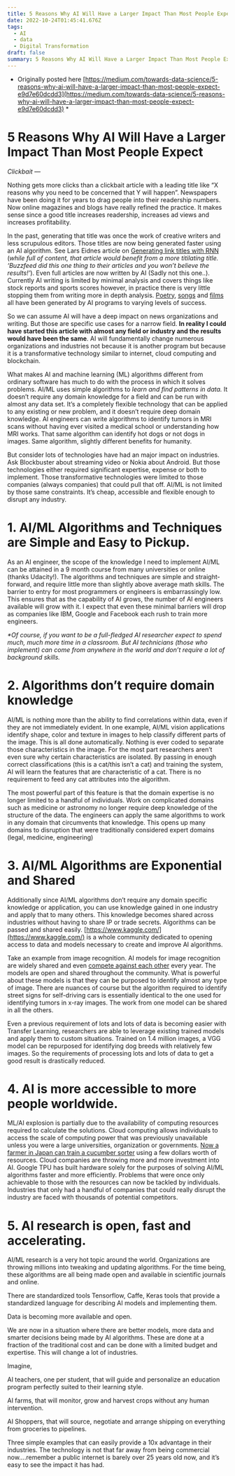```yaml
---
title: 5 Reasons Why AI Will Have a Larger Impact Than Most People Expect
date: 2022-10-24T01:45:41.676Z
tags:
  - AI
  - data
  - Digital Transformation
draft: false
summary: 5 Reasons Why AI Will Have a Larger Impact Than Most People Expect
---
```


* Originally posted here [https://medium.com/towards-data-science/5-reasons-why-ai-will-have-a-larger-impact-than-most-people-expect-e9d7e60dcdd3](https://medium.com/towards-data-science/5-reasons-why-ai-will-have-a-larger-impact-than-most-people-expect-e9d7e60dcdd3) *


5 Reasons Why AI Will Have a Larger Impact Than Most People Expect
==================================================================

_Clickbait —_

Nothing gets more clicks than a clickbait article with a leading title like “X reasons why you need to be concerned that Y will happen”. Newspapers have been doing it for years to drag people into their readership numbers. Now online magazines and blogs have really refined the practice. It makes sense since a good title increases readership, increases ad views and increases profitability.

In the past, generating that title was once the work of creative writers and less scrupulous editors. Those titles are now being generated faster using an AI algorithm. See Lars Eidnes article on [Generating link titles with RNN](https://larseidnes.com/2015/10/13/auto-generating-clickbait-with-recurrent-neural-networks/) (_while full of content, that article would benefit from a more titilating title. ‘Buzzfeed did this one thing to their articles and you won’t believe the results!’_). Even full articles are now written by AI (Sadly not this one..). Currently AI writing is limited by minimal analysis and covers things like stock reports and sports scores however, in practice there is very little stopping them from writing more in depth analysis. [Poetry](https://motherboard.vice.com/en_us/article/vvbxxd/the-poem-that-passed-the-turing-test), [songs](https://www.theverge.com/2016/9/26/13055938/ai-pop-song-daddys-car-sony) and [films](https://www.theverge.com/2016/9/26/13055938/ai-pop-song-daddys-car-sony) all have been generated by AI programs to varying levels of success.

So we can assume AI will have a deep impact on news organizations and writing. But those are specific use cases for a narrow field. **In reality I could have started this article with almost any field or industry and the results would have been the same**. AI will fundamentally change numerous organizations and industries not because it is another program but because it is a transformative technology similar to internet, cloud computing and blockchain.

What makes AI and machine learning (ML) algorithms different from ordinary software has much to do with the process in which it solves problems. AI/ML uses simple algorithms to _learn and find patterns in data._ It doesn’t require any domain knowledge for a field and can be run with almost any data set. It’s a completely flexible technology that can be applied to any existing or new problem, and it doesn’t require deep domain knowledge. AI engineers can write algorithms to identify tumors in MRI scans without having ever visited a medical school or understanding how MRI works. That same algorithm can identify hot dogs or not dogs in images. Same algorithm, slightly different benefits for humanity.

But consider lots of technologies have had an major impact on industries. Ask Blockbuster about streaming video or Nokia about Android. But those technologies either required significant expertise, expense or both to implement. Those transformative technologies were limited to those companies (always companies) that could pull that off. AI/ML is not limited by those same constraints. It’s cheap, accessible and flexible enough to disrupt any industry.

1\. AI/ML Algorithms and Techniques are Simple and Easy to Pickup.
==================================================================

As an AI engineer, the scope of the knowledge I need to implement AI/ML can be attained in a 9 month course from many universities or online (thanks Udacity!). The algorithms and techniques are simple and straight-forward, and require little more than slightly above average math skills. The barrier to entry for most programmers or engineers is embarrassingly low. This ensures that as the capability of AI grows, the number of AI engineers available will grow with it. I expect that even these minimal barriers will drop as companies like IBM, Google and Facebook each rush to train more engineers.

_\*Of course, if you want to be a full-fledged AI researcher expect to spend much, much more time in a classroom. But AI technicians (those who implement) can come from anywhere in the world and don’t require a lot of background skills._

2\. Algorithms don’t require domain knowledge
=============================================

AI/ML is nothing more than the ability to find correlations within data, even if they are not immediately evident. In one example, AI/ML vision applications identify shape, color and texture in images to help classify different parts of the image. This is all done automatically. Nothing is ever coded to separate those characteristics in the image. For the most part researchers aren’t even sure why certain characteristics are isolated. By passing in enough correct classifications (this is a cat/this isn’t a cat) and training the system, AI will learn the features that are characteristic of a cat. There is no requirement to feed any cat attributes into the algorithm.

The most powerful part of this feature is that the domain expertise is no longer limited to a handful of individuals. Work on complicated domains such as medicine or astronomy no longer require deep knowledge of the structure of the data. The engineers can apply the same algorithms to work in any domain that circumvents that knowledge. This opens up many domains to disruption that were traditionally considered expert domains (legal, medicine, engineering)

3\. AI/ML Algorithms are Exponential and Shared
===============================================

Additionally since AI/ML algorithms don’t require any domain specific knowledge or application, you can use knowledge gained in one industry and apply that to many others. This knowledge becomes shared across industries without having to share IP or trade secrets. Algorithms can be passed and shared easily. [https://www.kaggle.com/](https://www.kaggle.com/) is a whole community dedicated to opening access to data and models necessary to create and improve AI algorithms.

Take an example from image recognition. AI models for image recognition are widely shared and even [compete against each other](http://www.image-net.org/challenges/LSVRC/) every year. The models are open and shared throughout the community. What is powerful about these models is that they can be purposed to identify almost any type of image. There are nuances of course but the algorithm required to identify street signs for self-driving cars is essentially identical to the one used for identifying tumors in x-ray images. The work from one model can be shared in all the others.

Even a previous requirement of lots and lots of data is becoming easier with Transfer Learning, researchers are able to leverage existing trained models and apply them to custom situations. Trained on 1.4 million images, a VGG model can be repurposed for identifying dog breeds with relatively few images. So the requirements of processing lots and lots of data to get a good result is drastically reduced.

4\. AI is more accessible to more people worldwide.
===================================================

ML/AI explosion is partially due to the availability of computing resources required to calculate the solutions. Cloud computing allows individuals to access the scale of computing power that was previously unavailable unless you were a large universities, organization or governments. [Now a farmer in Japan can train a cucumber sorter](https://cloud.google.com/blog/big-data/2016/08/how-a-japanese-cucumber-farmer-is-using-deep-learning-and-tensorflow) using a few dollars worth of resources. Cloud companies are throwing more and more investment into AI. Google TPU has built hardware solely for the purposes of solving AI/ML algorithms faster and more efficiently. Problems that were once only achievable to those with the resources can now be tackled by individuals. Industries that only had a handful of companies that could really disrupt the industry are faced with thousands of potential competitors.

5\. AI research is open, fast and accelerating.
===============================================

AI/ML research is a very hot topic around the world. Organizations are throwing millions into tweaking and updating algorithms. For the time being, these algorithms are all being made open and available in scientific journals and online.

There are standardized tools Tensorflow, Caffe, Keras tools that provide a standardized language for describing AI models and implementing them.

Data is becoming more available and open.

We are now in a situation where there are better models, more data and smarter decisions being made by AI algorithms. These are done at a fraction of the traditional cost and can be done with a limited budget and expertise. This will change a lot of industries.

Imagine,

AI teachers, one per student, that will guide and personalize an education program perfectly suited to their learning style.

AI farms, that will monitor, grow and harvest crops without any human intervention.

AI Shoppers, that will source, negotiate and arrange shipping on everything from groceries to pipelines.

Three simple examples that can easily provide a 10x advantage in their industries. The technology is not that far away from being commercial now….remember a public internet is barely over 25 years old now, and it’s easy to see the impact it has had.
